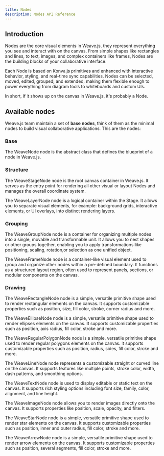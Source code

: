 ```yaml
---
title: Nodes
description: Nodes API Reference
---
```



## Introduction

Nodes are the core visual elements in Weave.js, they represent everything you see and
interact with on the canvas. From simple shapes like rectangles and lines, to text, images,
and complex containers like frames, Nodes are the building blocks of your collaborative
interface.

Each Node is based on Konva.js primitives and enhanced with interactive behavior, styling,
and real-time sync capabilities. Nodes can be selected, moved, edited, grouped, and extended,
making them flexible enough to power everything from diagram tools to whiteboards and custom UIs.

In short, if it shows up on the canvas in Weave.js, it's probably a Node.

## Available nodes

Weave.js team maintain a set of **base nodes**, think of them as the minimal nodes to
build visual collaborative applications. This are the nodes:

### Base

<Cards>

<Card href="/docs/sdk/api-reference/nodes/node" title='WeaveNode'>

The WeaveNode node is the abstract class that defines the blueprint of a node in Weave.js.

</Card>

</Cards>

### Structure

<Cards>

<Card href="/docs/sdk/api-reference/nodes/stage" title='WeaveStageNode'>

The WeaveStageNode node is the root canvas container in Weave.js. It serves as the entry point
for rendering all other visual or layout Nodes and manages the overall coordinate system.

</Card>

<Card href="/docs/sdk/api-reference/nodes/layer" title='WeaveLayerNode'>

The WeaveLayerNode node is a logical container within the Stage. It allows you to separate visual
elements, for example: background grids, interactive elements, or UI overlays, into
distinct rendering layers.

</Card>

</Cards>

### Grouping

<Cards>

<Card href="/docs/sdk/api-reference/nodes/group" title='WeaveGroupNode'>

The WeaveGroupNode node is a container for organizing multiple nodes into a single, movable
and transformable unit. It allows you to nest shapes or other groups together, enabling
you to apply transformations like positioning, scaling, rotation,or selection as one
unified object.

</Card>

<Card href="/docs/sdk/api-reference/nodes/frame" title='WeaveFrameNode'>

The WeaveFrameNode node is a container-like visual element used to group and organize other
nodes within a pre-defined boundary. It functions as a structured layout region, often
used to represent panels, sections, or modular components on the canvas.

</Card>

</Cards>

### Drawing

<Cards>

<Card href="/docs/sdk/api-reference/nodes/rectangle" title='WeaveRectangleNode'>

The WeaveRectangleNode node is a simple, versatile primitive shape used to render rectangular
elements on the canvas. It supports customizable properties such as position, size, fill color,
stroke, corner radius and more.

</Card>

<Card href="/docs/sdk/api-reference/nodes/ellipse" title='WeaveEllipseNode'>

The WeaveEllipseNode node is a simple, versatile primitive shape used to render ellipses
elements on the canvas. It supports customizable properties such as position, axis radius, fill color,
stroke and more.

</Card>

<Card href="/docs/sdk/api-reference/nodes/regular-polygon" title='WeaveRegularPolygonNode'>

The WeaveRegularPolygonNode node is a simple, versatile primitive shape used to render regular polygons
elements on the canvas. It supports customizable properties such as position, radius, sides, fill color,
stroke and more.

</Card>

<Card href="/docs/sdk/api-reference/nodes/line" title='WeaveLineNode'>

The WeaveLineNode node represents a customizable straight or curved line on the canvas.
It supports features like multiple points, stroke color, width, dash patterns, and
smoothing options.

</Card>

<Card href="/docs/sdk/api-reference/nodes/text" title='WeaveTextNode'>

The WeaveTextNode node is used to display editable or static text on the canvas. It supports
rich styling options including font size, family, color, alignment, and line height.

</Card>

<Card href="/docs/sdk/api-reference/nodes/image" title='WeaveImageNode'>

The WeaveImageNode node allows you to render images directly onto the canvas. It supports
properties like position, scale, opacity, and filters.

</Card>

<Card href="/docs/sdk/api-reference/nodes/star" title='WeaveStarNode'>

The WeaveStarNode node is a simple, versatile primitive shape used to render star
elements on the canvas. It supports customizable properties such as position, inner and outer radius,
fill color, stroke and more.

</Card>

<Card href="/docs/sdk/api-reference/nodes/arrow" title='WeaveArrowNode'>

The WeaveArrowNode node is a simple, versatile primitive shape used to render arrow
elements on the canvas. It supports customizable properties such as position, several segments,
fill color, stroke and more.

</Card>

</Cards>
